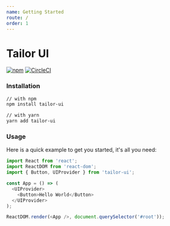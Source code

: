 ```yaml
---
name: Getting Started
route: /
order: 1
---
```


# Tailor UI

[![npm](https://img.shields.io/npm/v/tailor-ui.svg)](https://www.npmjs.com/package/tailor-ui)
[![CircleCI](https://circleci.com/gh/Yoctol/tailor-ui.svg?style=svg&circle-token=3586bec62e7ddc76eca1227bc7a168d680169e09)](https://circleci.com/gh/Yoctol/tailor-ui)

### Installation

```bash
// with npm
npm install tailor-ui

// with yarn
yarn add tailor-ui
```

### Usage

Here is a quick example to get you started, it's all you need:

```js
import React from 'react';
import ReactDOM from 'react-dom';
import { Button, UIProvider } from 'tailor-ui';

const App = () => (
  <UIProvider>
    <Button>Hello World</Button>
  </UIProvider>
);

ReactDOM.render(<App />, document.querySelector('#root'));
```
